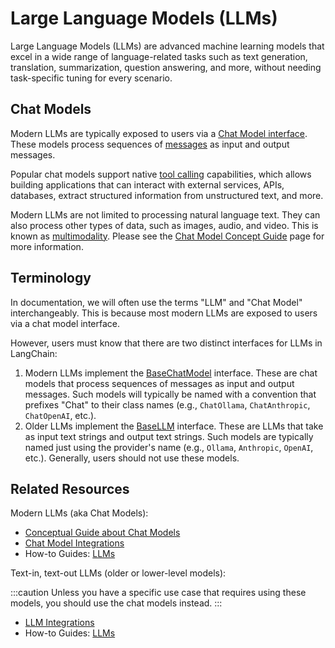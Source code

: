 # Large Language Models (LLMs)

Large Language Models (LLMs) are advanced machine learning models that excel in a wide range of language-related tasks such as
text generation, translation, summarization, question answering, and more, without needing task-specific tuning for every scenario.

## Chat Models

Modern LLMs are typically exposed to users via a [Chat Model interface](/docs/concepts/chat_models). These models process sequences of [messages](/docs/concepts/messages) as input and output messages.

Popular chat models support native [tool calling](/docs/concepts#tool-calling) capabilities, which allows building applications
that can interact with external services, APIs, databases, extract structured information from unstructured text, and more.

Modern LLMs are not limited to processing natural language text. They can also process other types of data, such as images, audio, and video. This is known as [multimodality](/docs/concepts/multimodality). Please see the [Chat Model Concept Guide](/docs/concepts/chat_models) page for more information.

## Terminology

In documentation, we will often use the terms "LLM" and "Chat Model" interchangeably. This is because most modern LLMs are exposed to users via a chat model interface.

However, users must know that there are two distinct interfaces for LLMs in LangChain:

1. Modern LLMs implement the [BaseChatModel](https://python.langchain.com/api_reference/core/language_models/langchain_core.language_models.chat_models.BaseChatModel.html) interface. These are chat models that process sequences of messages as input and output messages. Such models will typically be named with a convention that prefixes "Chat" to their class names (e.g., `ChatOllama`, `ChatAnthropic`, `ChatOpenAI`, etc.).
2. Older LLMs implement the [BaseLLM](https://python.langchain.com/api_reference/core/language_models/langchain_core.language_models.llms.BaseLLM.html#langchain_core.language_models.llms.BaseLLM) interface. These are LLMs that take as input text strings and output text strings. Such models are typically named just using the provider's name (e.g., `Ollama`, `Anthropic`, `OpenAI`, etc.). Generally, users should not use these models.

## Related Resources

Modern LLMs (aka Chat Models):

* [Conceptual Guide about Chat Models](/docs/concepts/chat_models/)
* [Chat Model Integrations](/docs/integrations/chat/)
* How-to Guides: [LLMs](/docs/how_to/#chat_models)

Text-in, text-out LLMs (older or lower-level models):

:::caution
Unless you have a specific use case that requires using these models, you should use the chat models instead.
:::

* [LLM Integrations](/docs/integrations/llms/)
* How-to Guides: [LLMs](/docs/how_to/#llms)